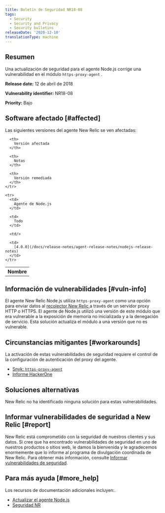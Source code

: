```yaml
---
title: Boletín de Seguridad NR18-08
tags:
  - Security
  - Security and Privacy
  - Security bulletins
releaseDate: '2020-12-10'
translationType: machine
---
```


## Resumen

Una actualización de seguridad para el agente Node.js corrige una vulnerabilidad en el módulo `https-proxy-agent` .

<DNT>**Release date:**</DNT> 12 de abril de 2018

<DNT>**Vulnerability identifier:**</DNT> NR18-08

<DNT>**Priority:**</DNT> Bajo

## Software afectado [#affected]

Las siguientes versiones del agente New Relic se ven afectadas:

<table>
  <tbody>
    <tr>
      <th>
        Nombre
      </th>

      <th>
        Versión afectada
      </th>

      <th>
        Notas
      </th>

      <th>
        Versión remediada
      </th>
    </tr>

    <tr>
      <td>
        Agente de Node.js
      </td>

      <td>
        Todo
      </td>

      <td/>

      <td>
        [4.0.0](/docs/release-notes/agent-release-notes/nodejs-release-notes)
      </td>
    </tr>
  </tbody>
</table>

## Información de vulnerabilidades [#vuln-info]

El agente New Relic Node.js utiliza `https-proxy-agent` como una opción para enviar datos al [recolector New Relic ](/docs/using-new-relic/welcome-new-relic/getting-started/glossary#collector)a través de un servidor proxy HTTP o HTTPS. El agente de Node.js utilizó una versión de este módulo que era vulnerable a la exposición de memoria no inicializada y a la denegación de servicio. Esta solución actualiza el módulo a una versión que no es vulnerable.

## Circunstancias mitigantes [#workarounds]

La activación de estas vulnerabilidades de seguridad requiere el control de la configuración de autenticación del proxy del agente.

* [Snyk: `https-proxy-agent`](https://snyk.io/vuln/npm:https-proxy-agent:20180402)
* [Informe HackerOne](https://hackerone.com/reports/319532)

## Soluciones alternativas

New Relic no ha identificado ninguna solución para estas vulnerabilidades.

## Informar vulnerabilidades de seguridad a New Relic [#report]

New Relic está comprometido con la seguridad de nuestros clientes y sus datos. Si cree que ha encontrado vulnerabilidades de seguridad en uno de nuestros productos o sitios web, le damos la bienvenida y le agradecemos enormemente que lo informe al programa de divulgación coordinada de New Relic. Para obtener más información, consulte [Informar vulnerabilidades de seguridad](/docs/security/new-relic-security/data-privacy/reporting-security-vulnerabilities).

## Para más ayuda [#more_help]

Los recursos de documentación adicionales incluyen:.

* [Actualizar el agente Node.js](/docs/agents/nodejs-agent/installation-configuration/upgrade-nodejs-agent)
* [Seguridad NR](https://newrelic.com/security)